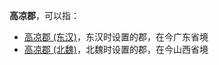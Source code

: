 '''高凉郡'''，可以指：

*[[高凉郡_(东汉)|高凉郡 (东汉)]]，东汉时设置的郡，在今广东省境
*[[高凉郡_(北魏)|高凉郡 (北魏)]]，北魏时设置的郡，在今山西省境

{{Disambig|G|Cat=三字中国郡名消歧义}}